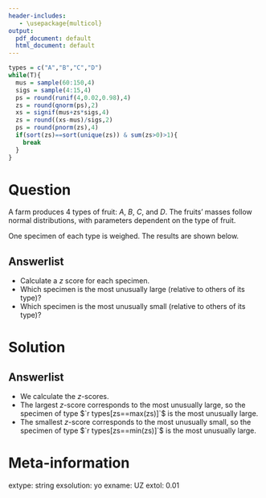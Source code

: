 ```yaml
---
header-includes:
   - \usepackage{multicol}
output:
  pdf_document: default
  html_document: default
---
```


```r
types = c("A","B","C","D")
while(T){
  mus = sample(60:150,4)
  sigs = sample(4:15,4)
  ps = round(runif(4,0.02,0.98),4)
  zs = round(qnorm(ps),2)
  xs = signif(mus+zs*sigs,4)
  zs = round((xs-mus)/sigs,2)
  ps = round(pnorm(zs),4)
  if(sort(zs)==sort(unique(zs)) & sum(zs>0)>1){
    break
  }
}
```

Question
========

A farm produces 4 types of fruit: $A$, $B$, $C$, and $D$. The fruits' masses follow normal distributions, with parameters dependent on the type of fruit.

\begin{center}
\begin{tabular}{|c|c|c|}\hline
Type of fruit & Mean mass (g) & Standard deviation of mass (g) \\ \hline
$A$ & `r mus[1]` & `r sigs[1]` \\
$B$ & `r mus[2]` & `r sigs[2]` \\
$C$ & `r mus[3]` & `r sigs[3]` \\
$D$ & `r mus[4]` & `r sigs[4]` \\ \hline
\end{tabular}
\end{center}

One specimen of each type is weighed. The results are shown below.

\begin{center}
\begin{tabular}{|c|c|}\hline
Type of fruit & Mass of specimen (g) \\ \hline
$A$ & `r xs[1]` \\
$B$ & `r xs[2]` \\
$C$ & `r xs[3]` \\
$D$ & `r xs[4]` \\ \hline
\end{tabular}
\end{center}

Answerlist
--------
* Calculate a $z$ score for each specimen. \vfill \vfill
* Which specimen is the most unusually large (relative to others of its type)? \vfill
* Which specimen is the most unusually small (relative to others of its type)? \vfill

Solution
========

Answerlist
--------

* We calculate the $z$-scores.
\begin{center}
\renewcommand{\arraystretch}{1.5}
\begin{tabular}{|c|c|c|}\hline
Type of fruit & formula &  $z$-score \\ \hline
$A$ & $z=\frac{`r xs[1]`-`r mus[1]`}{`r sigs[1]`}$ &`r zs[1]` \\
$B$ & $z=\frac{`r xs[2]`-`r mus[2]`}{`r sigs[2]`}$ &`r zs[2]` \\
$C$ & $z=\frac{`r xs[3]`-`r mus[3]`}{`r sigs[3]`}$ &`r zs[3]` \\
$D$ & $z=\frac{`r xs[4]`-`r mus[4]`}{`r sigs[4]`}$ &`r zs[4]` \\ \hline
\end{tabular}
\end{center}
* The largest $z$-score corresponds to the most unusually large, so the specimen of type $`r types[zs==max(zs)]`$ is the most unusually large.
* The smallest $z$-score corresponds to the most unusually small, so the specimen of type $`r types[zs==min(zs)]`$ is the most unusually large.


Meta-information
============
extype: string
exsolution: yo
exname: UZ
extol: 0.01
